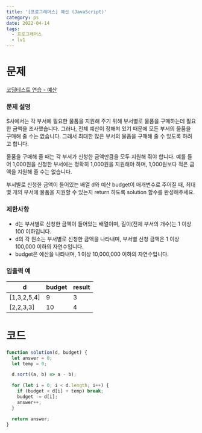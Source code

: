 ```yaml
---
title: '[프로그래머스] 예산 (JavaScript)'
category: ps
date: 2022-04-14
tags:
  - 프로그래머스
  - lv1
---
```


# 문제

[코딩테스트 연습 - 예산](https://school.programmers.co.kr/learn/courses/30/lessons/12982)

### 문제 설명

S사에서는 각 부서에 필요한 물품을 지원해 주기 위해 부서별로 물품을 구매하는데 필요한 금액을 조사했습니다. 그러나, 전체 예산이 정해져 있기 때문에 모든 부서의 물품을 구매해 줄 수는 없습니다. 그래서 최대한 많은 부서의 물품을 구매해 줄 수 있도록 하려고 합니다.

물품을 구매해 줄 때는 각 부서가 신청한 금액만큼을 모두 지원해 줘야 합니다. 예를 들어 1,000원을 신청한 부서에는 정확히 1,000원을 지원해야 하며, 1,000원보다 적은 금액을 지원해 줄 수는 없습니다.

부서별로 신청한 금액이 들어있는 배열 d와 예산 budget이 매개변수로 주어질 때, 최대 몇 개의 부서에 물품을 지원할 수 있는지 return 하도록 solution 함수를 완성해주세요.

### 제한사항

- d는 부서별로 신청한 금액이 들어있는 배열이며, 길이(전체 부서의 개수)는 1 이상 100 이하입니다.
- d의 각 원소는 부서별로 신청한 금액을 나타내며, 부서별 신청 금액은 1 이상 100,000 이하의 자연수입니다.
- budget은 예산을 나타내며, 1 이상 10,000,000 이하의 자연수입니다.

### 입출력 예

| d           | budget | result |
| ----------- | ------ | ------ |
| [1,3,2,5,4] | 9      | 3      |
| [2,2,3,3]   | 10     | 4      |

# 코드

```js
function solution(d, budget) {
  let answer = 0;
  let temp = 0;

  d.sort((a, b) => a - b);

  for (let i = 0; i < d.length; i++) {
    if (budget < d[i] + temp) break;
    budget -= d[i];
    answer++;
  }

  return answer;
}
```
